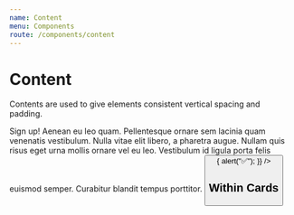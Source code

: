 ```yaml
---
name: Content
menu: Components
route: /components/content
---
```



# Content

<ComponentStatus stage="pre" responsive="no" accessible="no" />

Contents are used to give elements consistent vertical spacing and padding.

<Playground>
  <Content>
    <Heading level={2}>Sign up!</Heading>
    <Text>
      Aenean eu leo quam. Pellentesque ornare sem lacinia quam venenatis
      vestibulum. Nulla vitae elit libero, a pharetra augue. Nullam quis risus
      eget urna mollis ornare vel eu leo. Vestibulum id ligula porta felis
      euismod semper. Curabitur blandit tempus porttitor.
    </Text>
    <InputText placeholder="Name" />
    <InputText placeholder="Phone" />
    <InputText placeholder="Email" />
    <InputText
      multiline={true}
      placeholder="Describe yourself"
      name="describeAge"
    />
    <Button
      label="Submit"
      onClick={() => {
        alert("✅");
      }}
    />
  </Content>
</Playground>

## Within Cards

<Playground>
  <Card>
    <Title title="About me" />
    <Content>
      <Heading level={4}>My favourite food</Heading>
      <Text>
        Aenean eu leo quam. Pellentesque ornare sem lacinia quam venenatis vestibulum. Nulla vitae elit libero, a pharetra augue. Nullam quis risus eget urna mollis ornare vel eu leo. Vestibulum id ligula porta felis euismod semper. Curabitur blandit tempus porttitor.
      </Text>
    </Content>

    <Tabs>
      <Tab label="Eggs">
        🍳 Some eggs are laid by female animals of many different species,
        including birds, reptiles, amphibians, mammals, and fish, and have been
        eaten by humans for thousands of years.
      </Tab>
      <Tab label="Cheese">
        🧀 Cheese is a dairy product derived from milk that is produced in a wide
        range of flavors, textures, and forms by coagulation of the milk protein
        casein.
      </Tab>
    </Tabs>

  </Card>
</Playground>

## Content Properties

<Props of={Content} />
